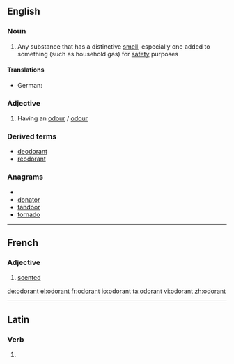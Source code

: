 ==English==

===Noun===
{{en-noun}}

# Any substance that has a distinctive [[smell]], especially one added to something (such as household gas) for [[safety]] purposes

====Translations====
{{trans-top|substance with distinctive smell}}
* German: {{t|de|Odoriermittel|n}}
{{trans-mid}}
{{trans-bottom}}

===Adjective===
{{en-adj}}

# Having an [[odour]] / [[odour]]

===Derived terms===
*[[deodorant]]
*[[reodorant]]

===Anagrams===
* {{alphagram|adnoort}}
* [[donator#English|donator]]
* [[tandoor#English|tandoor]]
* [[tornado#English|tornado]]

----
==French==

===Adjective===
{{fr-adj}}

# [[scented]]

[[de:odorant]]
[[el:odorant]]
[[fr:odorant]]
[[io:odorant]]
[[ta:odorant]]
[[vi:odorant]]
[[zh:odorant]]

----
==Latin==

===Verb===
{{la-verb-form|odōrant}}

# {{conjugation of|odoro|odōrō|3|p|pres|act|ind|lang=la}}
{{count page|[[Wiktionary:Page count]]}}
{{rfc-auto}}